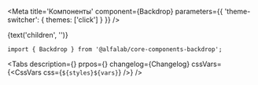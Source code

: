 

<Meta
    title='Компоненты'
    component={Backdrop}
    parameters={{ 'theme-switcher': { themes: ['click'] } }}
/>

<Story name="Backdrop">
    <Backdrop
        open={boolean('open', false)}
        invisible={boolean('invisible', false)}
        unmountOnExit={boolean('unmountOnExit', false)}
    >
        {text('children', '')}
    </Backdrop>
</Story>


<!-- Docs -->

<ComponentHeader
    name='Backdrop'
    version={version}
    package='@alfalab/core-components-backdrop'
    stage={1}
/>


```tsx
import { Backdrop } from '@alfalab/core-components-backdrop';
```

<Tabs
    description={<Description />}
    prpos={<Props of={Backdrop} />}
    changelog={Changelog}
    cssVars={<CssVars css={`${styles}${vars}`} />}
/>
